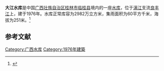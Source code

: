 {{Infobox Reservoir 
|name = 大江水库
|nickname = 
|image = 
|image_caption = 
|map = 
|map_caption = 
|pushpin_map = 
|pushpin_map_caption = 
|code = 
|class = 
|location_of_reservoir = [[广西壮族自治区|广西壮族自治区]][[桂林市|桂林市]][[临桂县|临桂县]]
|location_of_dam = 
|inflow = 
|outflow = 
|catchment_area = 60
|reservoir_area = 
|mean_depth = 
|maximum_depth = 
|flood_level = 
|normal_water_level = 
|dead_water_level = 
|water_quality = 
|island = 
|maximum_storage_capacity = 
|normal_storage_capacity = 2982万
|dead_storage_capacity = 
|type_of_dam = 
|elevation_of_dam = 
|height_of_dam = 
|length_of_dam = 
|width_of_dam = 
|installed_capacity = 
|irrigated_area =
|start = 
|complete = 1976年
|cost = 
|emigrate = 
|latd = 
|latm = 
|lats = 
|latNS = 
|longd = 
|longm = 
|longs = 
|longEW = 
|website = 
|footnotes = 
}}
'''大江水库'''是中国[[广西壮族自治区|广西壮族自治区]][[桂林市|桂林市]][[临桂县|临桂县]]境内的一座[[水库|水库]]，位于[[漓江|漓江]]支流[[良丰江|良丰江]]上，建于1976年。水库正常库容为2982万立方米，集雨面积为60平方千米，海拔为251米。<ref>{{cite web |url=http://brim.ihb.ac.cn/12/CN/12.asp |title=中国大中型水库基本特征数据库 |work=中国生物多样性信息系统内陆水体生物学分部 |deadurl=yes |archiveurl=https://web.archive.org/web/20120402061833/http://brim.ihb.ac.cn/12/CN/12.asp |archivedate=2012-04-02 |access-date=2012-03-28 }}</ref>
== 参考文献 ==
{{Reflist}}

{{广西小作品}}

[[Category:广西水库|Category:广西水库]]
[[Category:1976年建築|Category:1976年建築]]